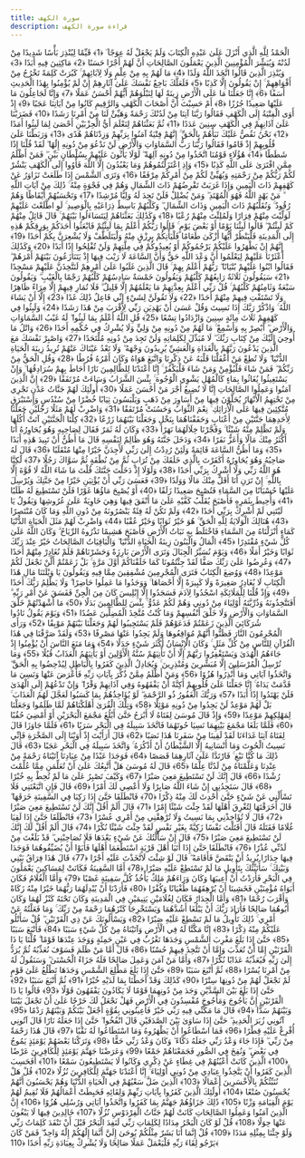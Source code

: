 ```yaml
---
title: سورة الكهف
description: قراءة سورة الكهف
---
```


الْحَمْدُ لِلَّهِ الَّذِي أَنْزَلَ عَلَىٰ عَبْدِهِ الْكِتَابَ وَلَمْ يَجْعَلْ لَهُ عِوَجًا ۜ ﴿1﴾ قَيِّمًا لِيُنْذِرَ بَأْسًا شَدِيدًا مِنْ لَدُنْهُ وَيُبَشِّرَ الْمُؤْمِنِينَ الَّذِينَ يَعْمَلُونَ الصَّالِحَاتِ أَنَّ لَهُمْ أَجْرًا حَسَنًا ﴿2﴾ مَاكِثِينَ فِيهِ أَبَدًا ﴿3﴾ وَيُنْذِرَ الَّذِينَ قَالُوا اتَّخَذَ اللَّهُ وَلَدًا ﴿4﴾ مَا لَهُمْ بِهِ مِنْ عِلْمٍ وَلَا لِآبَائِهِمْ ۚ كَبُرَتْ كَلِمَةً تَخْرُجُ مِنْ أَفْوَاهِهِمْ ۚ إِنْ يَقُولُونَ إِلَّا كَذِبًا ﴿5﴾ فَلَعَلَّكَ بَاخِعٌ نَفْسَكَ عَلَىٰ آثَارِهِمْ إِنْ لَمْ يُؤْمِنُوا بِهَٰذَا الْحَدِيثِ أَسَفًا ﴿6﴾ إِنَّا جَعَلْنَا مَا عَلَى الْأَرْضِ زِينَةً لَهَا لِنَبْلُوَهُمْ أَيُّهُمْ أَحْسَنُ عَمَلًا ﴿7﴾ وَإِنَّا لَجَاعِلُونَ مَا عَلَيْهَا صَعِيدًا جُرُزًا ﴿8﴾ أَمْ حَسِبْتَ أَنَّ أَصْحَابَ الْكَهْفِ وَالرَّقِيمِ كَانُوا مِنْ آيَاتِنَا عَجَبًا ﴿9﴾ إِذْ أَوَى الْفِتْيَةُ إِلَى الْكَهْفِ فَقَالُوا رَبَّنَا آتِنَا مِنْ لَدُنْكَ رَحْمَةً وَهَيِّئْ لَنَا مِنْ أَمْرِنَا رَشَدًا ﴿10﴾ فَضَرَبْنَا عَلَىٰ آذَانِهِمْ فِي الْكَهْفِ سِنِينَ عَدَدًا ﴿11﴾ ثُمَّ بَعَثْنَاهُمْ لِنَعْلَمَ أَيُّ الْحِزْبَيْنِ أَحْصَىٰ لِمَا لَبِثُوا أَمَدًا ﴿12﴾ نَحْنُ نَقُصُّ عَلَيْكَ نَبَأَهُمْ بِالْحَقِّ ۚ إِنَّهُمْ فِتْيَةٌ آمَنُوا بِرَبِّهِمْ وَزِدْنَاهُمْ هُدًى ﴿13﴾ وَرَبَطْنَا عَلَىٰ قُلُوبِهِمْ إِذْ قَامُوا فَقَالُوا رَبُّنَا رَبُّ السَّمَاوَاتِ وَالْأَرْضِ لَنْ نَدْعُوَ مِنْ دُونِهِ إِلَٰهًا ۖ لَقَدْ قُلْنَا إِذًا شَطَطًا ﴿14﴾ هَٰؤُلَاءِ قَوْمُنَا اتَّخَذُوا مِنْ دُونِهِ آلِهَةً ۖ لَوْلَا يَأْتُونَ عَلَيْهِمْ بِسُلْطَانٍ بَيِّنٍ ۖ فَمَنْ أَظْلَمُ مِمَّنِ افْتَرَىٰ عَلَى اللَّهِ كَذِبًا ﴿15﴾ وَإِذِ اعْتَزَلْتُمُوهُمْ وَمَا يَعْبُدُونَ إِلَّا اللَّهَ فَأْوُوا إِلَى الْكَهْفِ يَنْشُرْ لَكُمْ رَبُّكُمْ مِنْ رَحْمَتِهِ وَيُهَيِّئْ لَكُمْ مِنْ أَمْرِكُمْ مِرْفَقًا ﴿16﴾ وَتَرَى الشَّمْسَ إِذَا طَلَعَتْ تَزَاوَرُ عَنْ كَهْفِهِمْ ذَاتَ الْيَمِينِ وَإِذَا غَرَبَتْ تَقْرِضُهُمْ ذَاتَ الشِّمَالِ وَهُمْ فِي فَجْوَةٍ مِنْهُ ۚ ذَٰلِكَ مِنْ آيَاتِ اللَّهِ ۗ مَنْ يَهْدِ اللَّهُ فَهُوَ الْمُهْتَدِ ۖ وَمَنْ يُضْلِلْ فَلَنْ تَجِدَ لَهُ وَلِيًّا مُرْشِدًا ﴿17﴾ وَتَحْسَبُهُمْ أَيْقَاظًا وَهُمْ رُقُودٌ ۚ وَنُقَلِّبُهُمْ ذَاتَ الْيَمِينِ وَذَاتَ الشِّمَالِ ۖ وَكَلْبُهُمْ بَاسِطٌ ذِرَاعَيْهِ بِالْوَصِيدِ ۚ لَوِ اطَّلَعْتَ عَلَيْهِمْ لَوَلَّيْتَ مِنْهُمْ فِرَارًا وَلَمُلِئْتَ مِنْهُمْ رُعْبًا ﴿18﴾ وَكَذَٰلِكَ بَعَثْنَاهُمْ لِيَتَسَاءَلُوا بَيْنَهُمْ ۚ قَالَ قَائِلٌ مِنْهُمْ كَمْ لَبِثْتُمْ ۖ قَالُوا لَبِثْنَا يَوْمًا أَوْ بَعْضَ يَوْمٍ ۚ قَالُوا رَبُّكُمْ أَعْلَمُ بِمَا لَبِثْتُمْ فَابْعَثُوا أَحَدَكُمْ بِوَرِقِكُمْ هَٰذِهِ إِلَى الْمَدِينَةِ فَلْيَنْظُرْ أَيُّهَا أَزْكَىٰ طَعَامًا فَلْيَأْتِكُمْ بِرِزْقٍ مِنْهُ وَلْيَتَلَطَّفْ وَلَا يُشْعِرَنَّ بِكُمْ أَحَدًا ﴿19﴾ إِنَّهُمْ إِنْ يَظْهَرُوا عَلَيْكُمْ يَرْجُمُوكُمْ أَوْ يُعِيدُوكُمْ فِي مِلَّتِهِمْ وَلَنْ تُفْلِحُوا إِذًا أَبَدًا ﴿20﴾ وَكَذَٰلِكَ أَعْثَرْنَا عَلَيْهِمْ لِيَعْلَمُوا أَنَّ وَعْدَ اللَّهِ حَقٌّ وَأَنَّ السَّاعَةَ لَا رَيْبَ فِيهَا إِذْ يَتَنَازَعُونَ بَيْنَهُمْ أَمْرَهُمْ ۖ فَقَالُوا ابْنُوا عَلَيْهِمْ بُنْيَانًا ۖ رَبُّهُمْ أَعْلَمُ بِهِمْ ۚ قَالَ الَّذِينَ غَلَبُوا عَلَىٰ أَمْرِهِمْ لَنَتَّخِذَنَّ عَلَيْهِمْ مَسْجِدًا ﴿21﴾ سَيَقُولُونَ ثَلَاثَةٌ رَابِعُهُمْ كَلْبُهُمْ وَيَقُولُونَ خَمْسَةٌ سَادِسُهُمْ كَلْبُهُمْ رَجْمًا بِالْغَيْبِ ۖ وَيَقُولُونَ سَبْعَةٌ وَثَامِنُهُمْ كَلْبُهُمْ ۚ قُلْ رَبِّي أَعْلَمُ بِعِدَّتِهِمْ مَا يَعْلَمُهُمْ إِلَّا قَلِيلٌ ۗ فَلَا تُمَارِ فِيهِمْ إِلَّا مِرَاءً ظَاهِرًا وَلَا تَسْتَفْتِ فِيهِمْ مِنْهُمْ أَحَدًا ﴿22﴾ وَلَا تَقُولَنَّ لِشَيْءٍ إِنِّي فَاعِلٌ ذَٰلِكَ غَدًا ﴿23﴾ إِلَّا أَنْ يَشَاءَ اللَّهُ ۚ وَاذْكُرْ رَبَّكَ إِذَا نَسِيتَ وَقُلْ عَسَىٰ أَنْ يَهْدِيَنِ رَبِّي لِأَقْرَبَ مِنْ هَٰذَا رَشَدًا ﴿24﴾ وَلَبِثُوا فِي كَهْفِهِمْ ثَلَاثَ مِائَةٍ سِنِينَ وَازْدَادُوا تِسْعًا ﴿25﴾ قُلِ اللَّهُ أَعْلَمُ بِمَا لَبِثُوا ۖ لَهُ غَيْبُ السَّمَاوَاتِ وَالْأَرْضِ ۖ أَبْصِرْ بِهِ وَأَسْمِعْ ۚ مَا لَهُمْ مِنْ دُونِهِ مِنْ وَلِيٍّ وَلَا يُشْرِكُ فِي حُكْمِهِ أَحَدًا ﴿26﴾ وَاتْلُ مَا أُوحِيَ إِلَيْكَ مِنْ كِتَابِ رَبِّكَ ۖ لَا مُبَدِّلَ لِكَلِمَاتِهِ وَلَنْ تَجِدَ مِنْ دُونِهِ مُلْتَحَدًا ﴿27﴾ وَاصْبِرْ نَفْسَكَ مَعَ الَّذِينَ يَدْعُونَ رَبَّهُمْ بِالْغَدَاةِ وَالْعَشِيِّ يُرِيدُونَ وَجْهَهُ ۖ وَلَا تَعْدُ عَيْنَاكَ عَنْهُمْ تُرِيدُ زِينَةَ الْحَيَاةِ الدُّنْيَا ۖ وَلَا تُطِعْ مَنْ أَغْفَلْنَا قَلْبَهُ عَنْ ذِكْرِنَا وَاتَّبَعَ هَوَاهُ وَكَانَ أَمْرُهُ فُرُطًا ﴿28﴾ وَقُلِ الْحَقُّ مِنْ رَبِّكُمْ ۖ فَمَنْ شَاءَ فَلْيُؤْمِنْ وَمَنْ شَاءَ فَلْيَكْفُرْ ۚ إِنَّا أَعْتَدْنَا لِلظَّالِمِينَ نَارًا أَحَاطَ بِهِمْ سُرَادِقُهَا ۚ وَإِنْ يَسْتَغِيثُوا يُغَاثُوا بِمَاءٍ كَالْمُهْلِ يَشْوِي الْوُجُوهَ ۚ بِئْسَ الشَّرَابُ وَسَاءَتْ مُرْتَفَقًا ﴿29﴾ إِنَّ الَّذِينَ آمَنُوا وَعَمِلُوا الصَّالِحَاتِ إِنَّا لَا نُضِيعُ أَجْرَ مَنْ أَحْسَنَ عَمَلًا ﴿30﴾ أُولَٰئِكَ لَهُمْ جَنَّاتُ عَدْنٍ تَجْرِي مِنْ تَحْتِهِمُ الْأَنْهَارُ يُحَلَّوْنَ فِيهَا مِنْ أَسَاوِرَ مِنْ ذَهَبٍ وَيَلْبَسُونَ ثِيَابًا خُضْرًا مِنْ سُنْدُسٍ وَإِسْتَبْرَقٍ مُتَّكِئِينَ فِيهَا عَلَى الْأَرَائِكِ ۚ نِعْمَ الثَّوَابُ وَحَسُنَتْ مُرْتَفَقًا ﴿31﴾ وَاضْرِبْ لَهُمْ مَثَلًا رَجُلَيْنِ جَعَلْنَا لِأَحَدِهِمَا جَنَّتَيْنِ مِنْ أَعْنَابٍ وَحَفَفْنَاهُمَا بِنَخْلٍ وَجَعَلْنَا بَيْنَهُمَا زَرْعًا ﴿32﴾ كِلْتَا الْجَنَّتَيْنِ آتَتْ أُكُلَهَا وَلَمْ تَظْلِمْ مِنْهُ شَيْئًا ۚ وَفَجَّرْنَا خِلَالَهُمَا نَهَرًا ﴿33﴾ وَكَانَ لَهُ ثَمَرٌ فَقَالَ لِصَاحِبِهِ وَهُوَ يُحَاوِرُهُ أَنَا أَكْثَرُ مِنْكَ مَالًا وَأَعَزُّ نَفَرًا ﴿34﴾ وَدَخَلَ جَنَّتَهُ وَهُوَ ظَالِمٌ لِنَفْسِهِ قَالَ مَا أَظُنُّ أَنْ تَبِيدَ هَٰذِهِ أَبَدًا ﴿35﴾ وَمَا أَظُنُّ السَّاعَةَ قَائِمَةً وَلَئِنْ رُدِدْتُ إِلَىٰ رَبِّي لَأَجِدَنَّ خَيْرًا مِنْهَا مُنْقَلَبًا ﴿36﴾ قَالَ لَهُ صَاحِبُهُ وَهُوَ يُحَاوِرُهُ أَكَفَرْتَ بِالَّذِي خَلَقَكَ مِنْ تُرَابٍ ثُمَّ مِنْ نُطْفَةٍ ثُمَّ سَوَّاكَ رَجُلًا ﴿37﴾ لَٰكِنَّا هُوَ اللَّهُ رَبِّي وَلَا أُشْرِكُ بِرَبِّي أَحَدًا ﴿38﴾ وَلَوْلَا إِذْ دَخَلْتَ جَنَّتَكَ قُلْتَ مَا شَاءَ اللَّهُ لَا قُوَّةَ إِلَّا بِاللَّهِ ۚ إِنْ تَرَنِ أَنَا أَقَلَّ مِنْكَ مَالًا وَوَلَدًا ﴿39﴾ فَعَسَىٰ رَبِّي أَنْ يُؤْتِيَنِ خَيْرًا مِنْ جَنَّتِكَ وَيُرْسِلَ عَلَيْهَا حُسْبَانًا مِنَ السَّمَاءِ فَتُصْبِحَ صَعِيدًا زَلَقًا ﴿40﴾ أَوْ يُصْبِحَ مَاؤُهَا غَوْرًا فَلَنْ تَسْتَطِيعَ لَهُ طَلَبًا ﴿41﴾ وَأُحِيطَ بِثَمَرِهِ فَأَصْبَحَ يُقَلِّبُ كَفَّيْهِ عَلَىٰ مَا أَنْفَقَ فِيهَا وَهِيَ خَاوِيَةٌ عَلَىٰ عُرُوشِهَا وَيَقُولُ يَا لَيْتَنِي لَمْ أُشْرِكْ بِرَبِّي أَحَدًا ﴿42﴾ وَلَمْ تَكُنْ لَهُ فِئَةٌ يَنْصُرُونَهُ مِنْ دُونِ اللَّهِ وَمَا كَانَ مُنْتَصِرًا ﴿43﴾ هُنَالِكَ الْوَلَايَةُ لِلَّهِ الْحَقِّ ۚ هُوَ خَيْرٌ ثَوَابًا وَخَيْرٌ عُقْبًا ﴿44﴾ وَاضْرِبْ لَهُمْ مَثَلَ الْحَيَاةِ الدُّنْيَا كَمَاءٍ أَنْزَلْنَاهُ مِنَ السَّمَاءِ فَاخْتَلَطَ بِهِ نَبَاتُ الْأَرْضِ فَأَصْبَحَ هَشِيمًا تَذْرُوهُ الرِّيَاحُ ۗ وَكَانَ اللَّهُ عَلَىٰ كُلِّ شَيْءٍ مُقْتَدِرًا ﴿45﴾ الْمَالُ وَالْبَنُونَ زِينَةُ الْحَيَاةِ الدُّنْيَا ۖ وَالْبَاقِيَاتُ الصَّالِحَاتُ خَيْرٌ عِنْدَ رَبِّكَ ثَوَابًا وَخَيْرٌ أَمَلًا ﴿46﴾ وَيَوْمَ نُسَيِّرُ الْجِبَالَ وَتَرَى الْأَرْضَ بَارِزَةً وَحَشَرْنَاهُمْ فَلَمْ نُغَادِرْ مِنْهُمْ أَحَدًا ﴿47﴾ وَعُرِضُوا عَلَىٰ رَبِّكَ صَفًّا لَقَدْ جِئْتُمُونَا كَمَا خَلَقْنَاكُمْ أَوَّلَ مَرَّةٍ ۚ بَلْ زَعَمْتُمْ أَلَّنْ نَجْعَلَ لَكُمْ مَوْعِدًا ﴿48﴾ وَوُضِعَ الْكِتَابُ فَتَرَى الْمُجْرِمِينَ مُشْفِقِينَ مِمَّا فِيهِ وَيَقُولُونَ يَا وَيْلَتَنَا مَالِ هَٰذَا الْكِتَابِ لَا يُغَادِرُ صَغِيرَةً وَلَا كَبِيرَةً إِلَّا أَحْصَاهَا ۚ وَوَجَدُوا مَا عَمِلُوا حَاضِرًا ۗ وَلَا يَظْلِمُ رَبُّكَ أَحَدًا ﴿49﴾ وَإِذْ قُلْنَا لِلْمَلَائِكَةِ اسْجُدُوا لِآدَمَ فَسَجَدُوا إِلَّا إِبْلِيسَ كَانَ مِنَ الْجِنِّ فَفَسَقَ عَنْ أَمْرِ رَبِّهِ ۗ أَفَتَتَّخِذُونَهُ وَذُرِّيَّتَهُ أَوْلِيَاءَ مِنْ دُونِي وَهُمْ لَكُمْ عَدُوٌّ ۚ بِئْسَ لِلظَّالِمِينَ بَدَلًا ﴿50﴾ مَا أَشْهَدْتُهُمْ خَلْقَ السَّمَاوَاتِ وَالْأَرْضِ وَلَا خَلْقَ أَنْفُسِهِمْ وَمَا كُنْتُ مُتَّخِذَ الْمُضِلِّينَ عَضُدًا ﴿51﴾ وَيَوْمَ يَقُولُ نَادُوا شُرَكَائِيَ الَّذِينَ زَعَمْتُمْ فَدَعَوْهُمْ فَلَمْ يَسْتَجِيبُوا لَهُمْ وَجَعَلْنَا بَيْنَهُمْ مَوْبِقًا ﴿52﴾ وَرَأَى الْمُجْرِمُونَ النَّارَ فَظَنُّوا أَنَّهُمْ مُوَاقِعُوهَا وَلَمْ يَجِدُوا عَنْهَا مَصْرِفًا ﴿53﴾ وَلَقَدْ صَرَّفْنَا فِي هَٰذَا الْقُرْآنِ لِلنَّاسِ مِنْ كُلِّ مَثَلٍ ۚ وَكَانَ الْإِنْسَانُ أَكْثَرَ شَيْءٍ جَدَلًا ﴿54﴾ وَمَا مَنَعَ النَّاسَ أَنْ يُؤْمِنُوا إِذْ جَاءَهُمُ الْهُدَىٰ وَيَسْتَغْفِرُوا رَبَّهُمْ إِلَّا أَنْ تَأْتِيَهُمْ سُنَّةُ الْأَوَّلِينَ أَوْ يَأْتِيَهُمُ الْعَذَابُ قُبُلًا ﴿55﴾
 وَمَا نُرْسِلُ الْمُرْسَلِينَ إِلَّا مُبَشِّرِينَ وَمُنْذِرِينَ ۚ وَيُجَادِلُ الَّذِينَ كَفَرُوا بِالْبَاطِلِ لِيُدْحِضُوا بِهِ الْحَقَّ ۖ وَاتَّخَذُوا آيَاتِي وَمَا أُنْذِرُوا هُزُوًا ﴿56﴾ وَمَنْ أَظْلَمُ مِمَّنْ ذُكِّرَ بِآيَاتِ رَبِّهِ فَأَعْرَضَ عَنْهَا وَنَسِيَ مَا قَدَّمَتْ يَدَاهُ ۚ إِنَّا جَعَلْنَا عَلَىٰ قُلُوبِهِمْ أَكِنَّةً أَنْ يَفْقَهُوهُ وَفِي آذَانِهِمْ وَقْرًا ۖ وَإِنْ تَدْعُهُمْ إِلَى الْهُدَىٰ فَلَنْ يَهْتَدُوا إِذًا أَبَدًا ﴿57﴾ وَرَبُّكَ الْغَفُورُ ذُو الرَّحْمَةِ ۖ لَوْ يُؤَاخِذُهُمْ بِمَا كَسَبُوا لَعَجَّلَ لَهُمُ الْعَذَابَ ۚ بَلْ لَهُمْ مَوْعِدٌ لَنْ يَجِدُوا مِنْ دُونِهِ مَوْئِلًا ﴿58﴾ وَتِلْكَ الْقُرَىٰ أَهْلَكْنَاهُمْ لَمَّا ظَلَمُوا وَجَعَلْنَا لِمَهْلِكِهِمْ مَوْعِدًا ﴿59﴾ وَإِذْ قَالَ مُوسَىٰ لِفَتَاهُ لَا أَبْرَحُ حَتَّىٰ أَبْلُغَ مَجْمَعَ الْبَحْرَيْنِ أَوْ أَمْضِيَ حُقُبًا ﴿60﴾ فَلَمَّا بَلَغَا مَجْمَعَ بَيْنِهِمَا نَسِيَا حُوتَهُمَا فَاتَّخَذَ سَبِيلَهُ فِي الْبَحْرِ سَرَبًا ﴿61﴾ فَلَمَّا جَاوَزَا قَالَ لِفَتَاهُ آتِنَا غَدَاءَنَا لَقَدْ لَقِينَا مِنْ سَفَرِنَا هَٰذَا نَصَبًا ﴿62﴾ قَالَ أَرَأَيْتَ إِذْ أَوَيْنَا إِلَى الصَّخْرَةِ فَإِنِّي نَسِيتُ الْحُوتَ وَمَا أَنْسَانِيهُ إِلَّا الشَّيْطَانُ أَنْ أَذْكُرَهُ ۚ وَاتَّخَذَ سَبِيلَهُ فِي الْبَحْرِ عَجَبًا ﴿63﴾ قَالَ ذَٰلِكَ مَا كُنَّا نَبْغِ ۚ فَارْتَدَّا عَلَىٰ آثَارِهِمَا قَصَصًا ﴿64﴾ فَوَجَدَا عَبْدًا مِنْ عِبَادِنَا آتَيْنَاهُ رَحْمَةً مِنْ عِنْدِنَا وَعَلَّمْنَاهُ مِنْ لَدُنَّا عِلْمًا ﴿65﴾ قَالَ لَهُ مُوسَىٰ هَلْ أَتَّبِعُكَ عَلَىٰ أَنْ تُعَلِّمَنِ مِمَّا عُلِّمْتَ رُشْدًا ﴿66﴾ قَالَ إِنَّكَ لَنْ تَسْتَطِيعَ مَعِيَ صَبْرًا ﴿67﴾ وَكَيْفَ تَصْبِرُ عَلَىٰ مَا لَمْ تُحِطْ بِهِ خُبْرًا ﴿68﴾ قَالَ سَتَجِدُنِي إِنْ شَاءَ اللَّهُ صَابِرًا وَلَا أَعْصِي لَكَ أَمْرًا ﴿69﴾ قَالَ فَإِنِ اتَّبَعْتَنِي فَلَا تَسْأَلْنِي عَنْ شَيْءٍ حَتَّىٰ أُحْدِثَ لَكَ مِنْهُ ذِكْرًا ﴿70﴾ فَانْطَلَقَا حَتَّىٰ إِذَا رَكِبَا فِي السَّفِينَةِ خَرَقَهَا ۖ قَالَ أَخَرَقْتَهَا لِتُغْرِقَ أَهْلَهَا لَقَدْ جِئْتَ شَيْئًا إِمْرًا ﴿71﴾ قَالَ أَلَمْ أَقُلْ إِنَّكَ لَنْ تَسْتَطِيعَ مَعِيَ صَبْرًا ﴿72﴾ قَالَ لَا تُؤَاخِذْنِي بِمَا نَسِيتُ وَلَا تُرْهِقْنِي مِنْ أَمْرِي عُسْرًا ﴿73﴾ فَانْطَلَقَا حَتَّىٰ إِذَا لَقِيَا غُلَامًا فَقَتَلَهُ قَالَ أَقَتَلْتَ نَفْسًا زَكِيَّةً بِغَيْرِ نَفْسٍ لَقَدْ جِئْتَ شَيْئًا نُكْرًا ﴿74﴾
قَالَ أَلَمْ أَقُلْ لَكَ إِنَّكَ لَنْ تَسْتَطِيعَ مَعِيَ صَبْرًا ﴿75﴾ قَالَ إِنْ سَأَلْتُكَ عَنْ شَيْءٍ بَعْدَهَا فَلَا تُصَاحِبْنِي ۖ قَدْ بَلَغْتَ مِنْ لَدُنِّي عُذْرًا ﴿76﴾ فَانْطَلَقَا حَتَّىٰ إِذَا أَتَيَا أَهْلَ قَرْيَةٍ اسْتَطْعَمَا أَهْلَهَا فَأَبَوْا أَنْ يُضَيِّفُوهُمَا فَوَجَدَا فِيهَا جِدَارًا يُرِيدُ أَنْ يَنْقَضَّ فَأَقَامَهُ ۖ قَالَ لَوْ شِئْتَ لَاتَّخَذْتَ عَلَيْهِ أَجْرًا ﴿77﴾ قَالَ هَٰذَا فِرَاقُ بَيْنِي وَبَيْنِكَ ۚ سَأُنَبِّئُكَ بِتَأْوِيلِ مَا لَمْ تَسْتَطِعْ عَلَيْهِ صَبْرًا ﴿78﴾ أَمَّا السَّفِينَةُ فَكَانَتْ لِمَسَاكِينَ يَعْمَلُونَ فِي الْبَحْرِ فَأَرَدْتُ أَنْ أَعِيبَهَا وَكَانَ وَرَاءَهُمْ مَلِكٌ يَأْخُذُ كُلَّ سَفِينَةٍ غَصْبًا ﴿79﴾ وَأَمَّا الْغُلَامُ فَكَانَ أَبَوَاهُ مُؤْمِنَيْنِ فَخَشِينَا أَنْ يُرْهِقَهُمَا طُغْيَانًا وَكُفْرًا ﴿80﴾ فَأَرَدْنَا أَنْ يُبْدِلَهُمَا رَبُّهُمَا خَيْرًا مِنْهُ زَكَاةً وَأَقْرَبَ رُحْمًا ﴿81﴾ وَأَمَّا الْجِدَارُ فَكَانَ لِغُلَامَيْنِ يَتِيمَيْنِ فِي الْمَدِينَةِ وَكَانَ تَحْتَهُ كَنْزٌ لَهُمَا وَكَانَ أَبُوهُمَا صَالِحًا فَأَرَادَ رَبُّكَ أَنْ يَبْلُغَا أَشُدَّهُمَا وَيَسْتَخْرِجَا كَنْزَهُمَا رَحْمَةً مِنْ رَبِّكَ ۚ وَمَا فَعَلْتُهُ عَنْ أَمْرِي ۚ ذَٰلِكَ تَأْوِيلُ مَا لَمْ تَسْطِعْ عَلَيْهِ صَبْرًا ﴿82﴾ وَيَسْأَلُونَكَ عَنْ ذِي الْقَرْنَيْنِ ۖ قُلْ سَأَتْلُو عَلَيْكُمْ مِنْهُ ذِكْرًا ﴿83﴾ إِنَّا مَكَّنَّا لَهُ فِي الْأَرْضِ وَآتَيْنَاهُ مِنْ كُلِّ شَيْءٍ سَبَبًا ﴿84﴾ فَأَتْبَعَ سَبَبًا ﴿85﴾ حَتَّىٰ إِذَا بَلَغَ مَغْرِبَ الشَّمْسِ وَجَدَهَا تَغْرُبُ فِي عَيْنٍ حَمِئَةٍ وَوَجَدَ عِنْدَهَا قَوْمًا ۗ قُلْنَا يَا ذَا الْقَرْنَيْنِ إِمَّا أَنْ تُعَذِّبَ وَإِمَّا أَنْ تَتَّخِذَ فِيهِمْ حُسْنًا ﴿86﴾ قَالَ أَمَّا مَنْ ظَلَمَ فَسَوْفَ نُعَذِّبُهُ ثُمَّ يُرَدُّ إِلَىٰ رَبِّهِ فَيُعَذِّبُهُ عَذَابًا نُكْرًا ﴿87﴾ وَأَمَّا مَنْ آمَنَ وَعَمِلَ صَالِحًا فَلَهُ جَزَاءً الْحُسْنَىٰ ۖ وَسَنَقُولُ لَهُ مِنْ أَمْرِنَا يُسْرًا ﴿88﴾ ثُمَّ أَتْبَعَ سَبَبًا ﴿89﴾ حَتَّىٰ إِذَا بَلَغَ مَطْلِعَ الشَّمْسِ وَجَدَهَا تَطْلُعُ عَلَىٰ قَوْمٍ لَمْ نَجْعَلْ لَهُمْ مِنْ دُونِهَا سِتْرًا ﴿90﴾ كَذَٰلِكَ وَقَدْ أَحَطْنَا بِمَا لَدَيْهِ خُبْرًا ﴿91﴾ ثُمَّ أَتْبَعَ سَبَبًا ﴿92﴾ حَتَّىٰ إِذَا بَلَغَ بَيْنَ السَّدَّيْنِ وَجَدَ مِنْ دُونِهِمَا قَوْمًا لَا يَكَادُونَ يَفْقَهُونَ قَوْلًا ﴿93﴾ قَالُوا يَا ذَا الْقَرْنَيْنِ إِنَّ يَأْجُوجَ وَمَأْجُوجَ مُفْسِدُونَ فِي الْأَرْضِ فَهَلْ نَجْعَلُ لَكَ خَرْجًا عَلَىٰ أَنْ تَجْعَلَ بَيْنَنَا وَبَيْنَهُمْ سَدًّا ﴿94﴾ قَالَ مَا مَكَّنِّي فِيهِ رَبِّي خَيْرٌ فَأَعِينُونِي بِقُوَّةٍ أَجْعَلْ بَيْنَكُمْ وَبَيْنَهُمْ رَدْمًا ﴿95﴾ آتُونِي زُبَرَ الْحَدِيدِ ۖ حَتَّىٰ إِذَا سَاوَىٰ بَيْنَ الصَّدَفَيْنِ قَالَ انْفُخُوا ۖ حَتَّىٰ إِذَا جَعَلَهُ نَارًا قَالَ آتُونِي أُفْرِغْ عَلَيْهِ قِطْرًا ﴿96﴾ فَمَا اسْطَاعُوا أَنْ يَظْهَرُوهُ وَمَا اسْتَطَاعُوا لَهُ نَقْبًا ﴿97﴾ قَالَ هَٰذَا رَحْمَةٌ مِنْ رَبِّي ۖ فَإِذَا جَاءَ وَعْدُ رَبِّي جَعَلَهُ دَكَّاءَ ۖ وَكَانَ وَعْدُ رَبِّي حَقًّا ﴿98﴾ وَتَرَكْنَا بَعْضَهُمْ يَوْمَئِذٍ يَمُوجُ فِي بَعْضٍ ۖ وَنُفِخَ فِي الصُّورِ فَجَمَعْنَاهُمْ جَمْعًا ﴿99﴾ وَعَرَضْنَا جَهَنَّمَ يَوْمَئِذٍ لِلْكَافِرِينَ عَرْضًا ﴿100﴾ الَّذِينَ كَانَتْ أَعْيُنُهُمْ فِي غِطَاءٍ عَنْ ذِكْرِي وَكَانُوا لَا يَسْتَطِيعُونَ سَمْعًا ﴿101﴾ أَفَحَسِبَ الَّذِينَ كَفَرُوا أَنْ يَتَّخِذُوا عِبَادِي مِنْ دُونِي أَوْلِيَاءَ ۚ إِنَّا أَعْتَدْنَا جَهَنَّمَ لِلْكَافِرِينَ نُزُلًا ﴿102﴾ قُلْ هَلْ نُنَبِّئُكُمْ بِالْأَخْسَرِينَ أَعْمَالًا ﴿103﴾ الَّذِينَ ضَلَّ سَعْيُهُمْ فِي الْحَيَاةِ الدُّنْيَا وَهُمْ يَحْسَبُونَ أَنَّهُمْ يُحْسِنُونَ صُنْعًا ﴿104﴾ أُولَٰئِكَ الَّذِينَ كَفَرُوا بِآيَاتِ رَبِّهِمْ وَلِقَائِهِ فَحَبِطَتْ أَعْمَالُهُمْ فَلَا نُقِيمُ لَهُمْ يَوْمَ الْقِيَامَةِ وَزْنًا ﴿105﴾ ذَٰلِكَ جَزَاؤُهُمْ جَهَنَّمُ بِمَا كَفَرُوا وَاتَّخَذُوا آيَاتِي وَرُسُلِي هُزُوًا ﴿106﴾ إِنَّ الَّذِينَ آمَنُوا وَعَمِلُوا الصَّالِحَاتِ كَانَتْ لَهُمْ جَنَّاتُ الْفِرْدَوْسِ نُزُلًا ﴿107﴾ خَالِدِينَ فِيهَا لَا يَبْغُونَ عَنْهَا حِوَلًا ﴿108﴾ قُلْ لَوْ كَانَ الْبَحْرُ مِدَادًا لِكَلِمَاتِ رَبِّي لَنَفِدَ الْبَحْرُ قَبْلَ أَنْ تَنْفَدَ كَلِمَاتُ رَبِّي وَلَوْ جِئْنَا بِمِثْلِهِ مَدَدًا ﴿109﴾ قُلْ إِنَّمَا أَنَا بَشَرٌ مِثْلُكُمْ يُوحَىٰ إِلَيَّ أَنَّمَا إِلَٰهُكُمْ إِلَٰهٌ وَاحِدٌ ۖ فَمَنْ كَانَ يَرْجُو لِقَاءَ رَبِّهِ فَلْيَعْمَلْ عَمَلًا صَالِحًا وَلَا يُشْرِكْ بِعِبَادَةِ رَبِّهِ أَحَدًا ﴿110﴾
